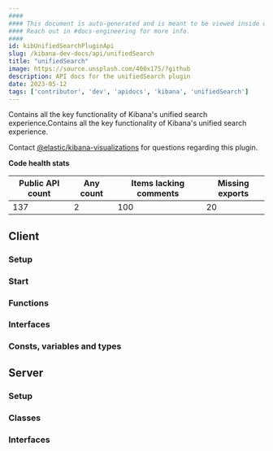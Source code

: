 ```yaml
---
####
#### This document is auto-generated and is meant to be viewed inside our experimental, new docs system.
#### Reach out in #docs-engineering for more info.
####
id: kibUnifiedSearchPluginApi
slug: /kibana-dev-docs/api/unifiedSearch
title: "unifiedSearch"
image: https://source.unsplash.com/400x175/?github
description: API docs for the unifiedSearch plugin
date: 2023-05-12
tags: ['contributor', 'dev', 'apidocs', 'kibana', 'unifiedSearch']
---
```


Contains all the key functionality of Kibana's unified search experience.Contains all the key functionality of Kibana's unified search experience.

Contact [@elastic/kibana-visualizations](https://github.com/orgs/elastic/teams/kibana-visualizations) for questions regarding this plugin.

**Code health stats**

| Public API count  | Any count | Items lacking comments | Missing exports |
|-------------------|-----------|------------------------|-----------------|
| 137 | 2 | 100 | 20 |

## Client

### Setup
<DocDefinitionList data={[unifiedSearchObj.client.setup]}/>

### Start
<DocDefinitionList data={[unifiedSearchObj.client.start]}/>

### Functions
<DocDefinitionList data={unifiedSearchObj.client.functions}/>

### Interfaces
<DocDefinitionList data={unifiedSearchObj.client.interfaces}/>

### Consts, variables and types
<DocDefinitionList data={unifiedSearchObj.client.misc}/>

## Server

### Setup
<DocDefinitionList data={[unifiedSearchObj.server.setup]}/>

### Classes
<DocDefinitionList data={unifiedSearchObj.server.classes}/>

### Interfaces
<DocDefinitionList data={unifiedSearchObj.server.interfaces}/>

